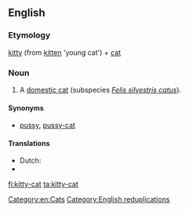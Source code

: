 ==English==

===Etymology===
[[kitty]] (from [[kitten]] 'young cat') + [[cat]]

===Noun===
{{en-noun|head=[[kitty]]-[[cat]]}}

# {{context|colloquial|usually|childish|lang=en}} A [[domestic cat]] (subspecies ''[[Felis silvestris catus]]'').

====Synonyms====
* [[pussy]], [[pussy-cat]]

====Translations====
{{trans-top|cat}}
* Dutch: {{t-|nl|kattepoes}}
* {{trreq|ko}}
{{trans-mid}}
{{trans-bottom}}

[[Category:en:Cats]]
[[Category:English reduplications]]

[[fi:kitty-cat]]
[[ta:kitty-cat]]